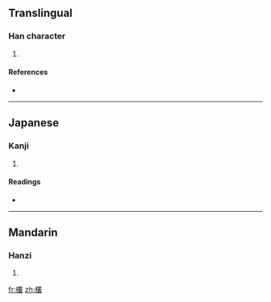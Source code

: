 ==Translingual==

===Han character===
{{Han char|rn=75|rad=木|as=18|sn=22|four=4394<sub>7</sub>|canj=木廿金水 (DTCE)}}

# {{defn|Han|sort=木18}}

====References====
* {{Han ref|kx=0563.180|dkj=15925|dj=0951.310|hdz=21323.070|uh=6B09|ud=27401|bh=F6E6|bd=63206}}

----

==Japanese==

===Kanji===
{{ja-kanji|grade=|rs=木18}}

# {{defn|Japanese}}

====Readings====
* {{ja-readings|on=[[そう]] (sō), [[す]] (su)|kun=[[しげる]] (shigeru)}}

----

==Mandarin==

===Hanzi===
{{cmn-hanzi|pin=[[còng]] ([[cong4]])|wg=ts'ung<sup>4</sup>}}

# {{defn|Mandarin}}

[[fr:欉]]
[[zh:欉]]